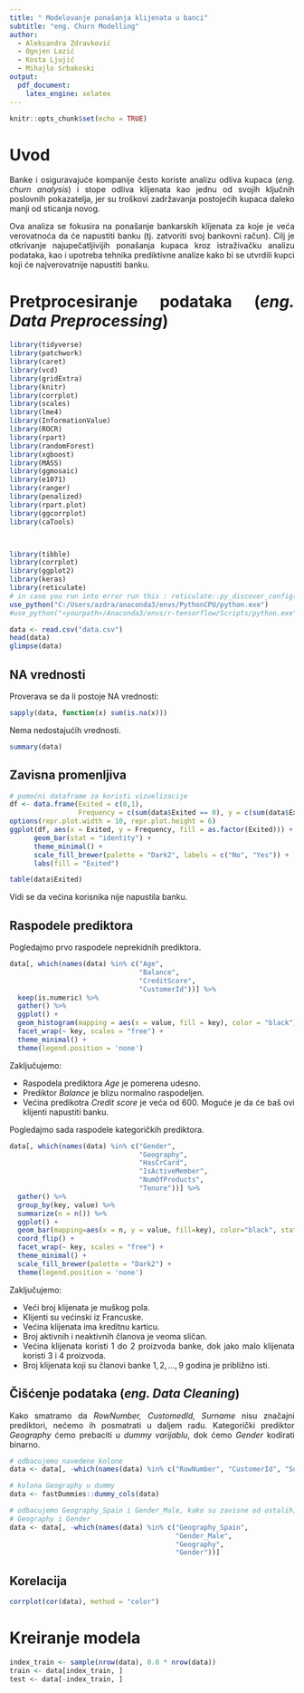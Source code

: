 ```yaml
---
title: " Modelovanje ponašanja klijenata u banci"
subtitle: "eng. Churn Modelling"
author:
  - Aleksandra Zdravković
  - Ognjen Lazić
  - Kosta Ljujić
  - Mihajlo Srbakoski
output: 
  pdf_document:
    latex_engine: xelatex
---
```


<style>
body {
text-align: justify}
</style>

```r
knitr::opts_chunk$set(echo = TRUE)
```

# Uvod


Banke i osiguravajuće kompanije često koriste analizu odliva kupaca (*eng. churn analysis*) i stope odliva klijenata kao jednu od svojih ključnih poslovnih pokazatelja, jer su troškovi zadržavanja postojećih kupaca daleko manji od sticanja novog.

Ova analiza se fokusira na ponašanje bankarskih klijenata za koje je veća verovatnoća da će napustiti banku (tj. zatvoriti svoj bankovni račun). Cilj je otkrivanje najupečatljivijih ponašanja kupaca kroz istraživačku analizu podataka, kao i upotreba tehnika prediktivne analize kako bi se utvrdili kupci koji će najverovatnije napustiti banku.


# Pretprocesiranje podataka (*eng. Data Preprocessing*)

```r
library(tidyverse)
library(patchwork)
library(caret)
library(vcd)
library(gridExtra)
library(knitr)
library(corrplot)
library(scales)
library(lme4)
library(InformationValue)
library(ROCR)
library(rpart)
library(randomForest)
library(xgboost)
library(MASS)
library(ggmosaic)
library(e1071)
library(ranger)
library(penalized)
library(rpart.plot)
library(ggcorrplot)
library(caTools)



library(tibble)
library(corrplot)
library(ggplot2)
library(keras)
library(reticulate)
# in case you run into error run this : reticulate::py_discover_config("keras") 
use_python("C:/Users/azdra/anaconda3/envs/PythonCPU/python.exe")
#use_python("<yourpath>/Anaconda3/envs/r-tensorflow/Scripts/python.exe")
```

```r
data <- read.csv("data.csv")
head(data)
glimpse(data)
```

## NA vrednosti

Proverava se da li postoje NA vrednosti:

```r
sapply(data, function(x) sum(is.na(x)))
```

Nema nedostajućih vrednosti.

```r
summary(data)
```

## Zavisna promenljiva

```r
# pomoćni dataframe za koristi vizuelizacije
df <- data.frame(Exited = c(0,1), 
                 Frequency = c(sum(data$Exited == 0), y = c(sum(data$Exited == 1))))
options(repr.plot.width = 10, repr.plot.height = 6)
ggplot(df, aes(x = Exited, y = Frequency, fill = as.factor(Exited))) +
      geom_bar(stat = "identity") +
      theme_minimal() +
      scale_fill_brewer(palette = "Dark2", labels = c("No", "Yes")) +
      labs(fill = "Exited")
```

```r
table(data$Exited)
```

Vidi se da većina korisnika nije napustila banku.

## Raspodele prediktora


Pogledajmo prvo raspodele neprekidnih prediktora.

```r
data[, which(names(data) %in% c("Age", 
                                "Balance", 
                                "CreditScore", 
                                "CustomerId"))] %>%
  keep(is.numeric) %>%
  gather() %>%
  ggplot() +
  geom_histogram(mapping = aes(x = value, fill = key), color = "black") +
  facet_wrap(~ key, scales = "free") +
  theme_minimal() +
  theme(legend.position = 'none')
```
Zaključujemo:

* Raspodela prediktora *Age* je pomerena udesno.
* Prediktor *Balance* je blizu normalno raspodeljen.
* Većina predikotra *Credit score* je veća od 600. Moguće je da će baš ovi klijenti napustiti banku.


Pogledajmo sada raspodele kategoričkih prediktora.

```r
data[, which(names(data) %in% c("Gender", 
                                "Geography", 
                                "HasCrCard", 
                                "IsActiveMember", 
                                "NumOfProducts", 
                                "Tenure"))] %>%
  gather() %>%
  group_by(key, value) %>% 
  summarize(n = n()) %>% 
  ggplot() +
  geom_bar(mapping=aes(x = n, y = value, fill=key), color="black", stat='identity') + 
  coord_flip() +
  facet_wrap(~ key, scales = "free") +
  theme_minimal() +
  scale_fill_brewer(palette = "Dark2") +
  theme(legend.position = 'none')

```

Zaključujemo:

* Veći broj klijenata je muškog pola.
* Klijenti su većinski iz Francuske.
* Većina klijenata ima kreditnu karticu.
* Broj aktivnih i neaktivnih članova je veoma sličan.
* Većina klijenata koristi 1 do 2 proizvoda banke, dok jako malo klijenata koristi 3 i 4 proizvoda.
* Broj klijenata koji su članovi banke $1, 2, ..., 9$ godina je približno isti.

## Čišćenje podataka (*eng. Data Cleaning*)

Kako smatramo da *RowNumber, CustomedId, Surname* nisu značajni prediktori, nećemo ih posmatrati u daljem radu.
Kategorički prediktor *Geography* ćemo prebaciti u *dummy varijablu*, dok ćemo *Gender* kodirati binarno.

```r
# odbacujemo navedene kolone
data <- data[, -which(names(data) %in% c("RowNumber", "CustomerId", "Surname"))]

# kolona Geography u dummy
data <- fastDummies::dummy_cols(data)

# odbacujemo Geography_Spain i Gender_Male, kako su zavisne od ostalih, kao i 
# Geography i Gender
data <- data[, -which(names(data) %in% c("Geography_Spain", 
                                         "Gender_Male",
                                         "Geography",
                                         "Gender"))]
```

## Korelacija

```r
corrplot(cor(data), method = "color")
```


# Kreiranje modela

```r
index_train <- sample(nrow(data), 0.8 * nrow(data))
train <- data[index_train, ]
test <- data[-index_train, ]
```

